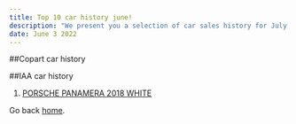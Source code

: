 ```yaml
---
title: Top 10 car history june!
description: "We present you a selection of car sales history for July."
date: June 3 2022
---
```


##Copart car history






##IAA car history
1. [PORSCHE PANAMERA 2018 WHITE](https://vincost.com/porsche/panamera/33058949-porsche-panamera-2018-gray-WP0AA2A73JL100599)

Go back [home](/).
